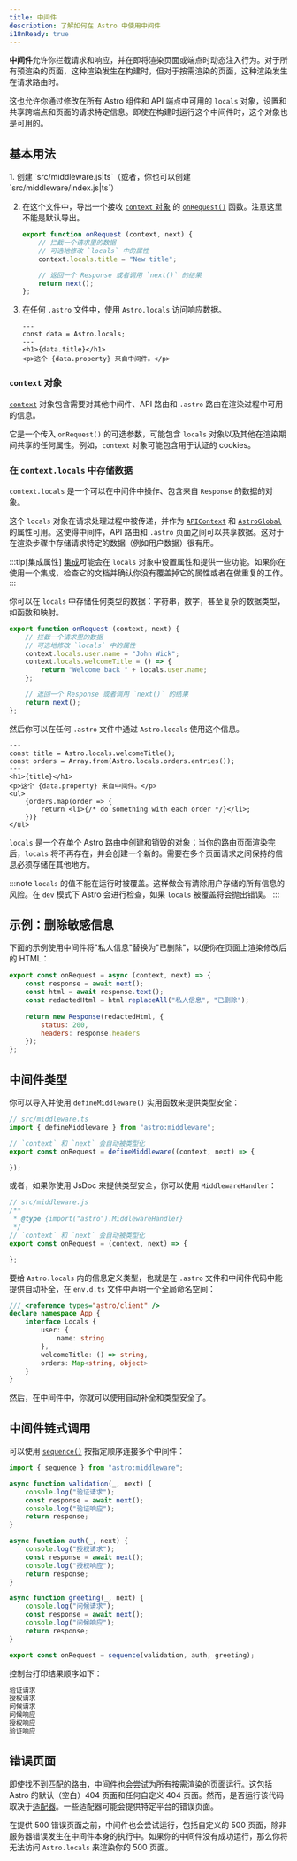 ```yaml
---
title: 中间件
description: 了解如何在 Astro 中使用中间件
i18nReady: true
---
```


**中间件**允许你拦截请求和响应，并在即将渲染页面或端点时动态注入行为。对于所有预渲染的页面，这种渲染发生在构建时，但对于按需渲染的页面，这种渲染发生在请求路由时。

这也允许你通过修改在所有 Astro 组件和 API 端点中可用的 `locals` 对象，设置和共享跨端点和页面的请求特定信息。即使在构建时运行这个中间件时，这个对象也是可用的。

## 基本用法

<Steps>
1. 创建 `src/middleware.js|ts`（或者，你也可以创建 `src/middleware/index.js|ts`）

2. 在这个文件中，导出一个接收 [`context` 对象](#context-对象) 的 [`onRequest()`](/zh-cn/reference/api-reference/#onrequest) 函数。注意这里不能是默认导出。

    ```js title="src/middleware.js"
    export function onRequest (context, next) {
        // 拦截一个请求里的数据
        // 可选地修改 `locals` 中的属性
        context.locals.title = "New title";

        // 返回一个 Response 或者调用 `next()` 的结果
        return next();
    };
    ```

3. 在任何 `.astro` 文件中，使用 `Astro.locals` 访问响应数据。

    ```astro title="src/components/Component.astro"
    ---
    const data = Astro.locals;
    ---
    <h1>{data.title}</h1>
    <p>这个 {data.property} 来自中间件。</p>
    ```
</Steps>

### `context` 对象

[`context`](/zh-cn/reference/api-reference/#端点上下文) 对象包含需要对其他中间件、API 路由和 `.astro` 路由在渲染过程中可用的信息。

它是一个传入 `onRequest()` 的可选参数，可能包含 `locals` 对象以及其他在渲染期间共享的任何属性。例如，`context` 对象可能包含用于认证的 cookies。

### 在 `context.locals` 中存储数据

`context.locals` 是一个可以在中间件中操作、包含来自 `Response` 的数据的对象。

这个 `locals` 对象在请求处理过程中被传递，并作为 [`APIContext`](/zh-cn/reference/api-reference/#端点上下文) 和 [`AstroGlobal`](/zh-cn/reference/api-reference/#astrolocals) 的属性可用。这使得中间件，API 路由和 `.astro` 页面之间可以共享数据。这对于在渲染步骤中存储请求特定的数据（例如用户数据）很有用。

:::tip[集成属性]
[集成](/zh-cn/guides/integrations-guide/)可能会在 `locals` 对象中设置属性和提供一些功能。如果你在使用一个集成，检查它的文档并确认你没有覆盖掉它的属性或者在做重复的工作。
:::

你可以在 `locals` 中存储任何类型的数据：字符串，数字，甚至复杂的数据类型，如函数和映射。

```js title="src/middleware.js"
export function onRequest (context, next) {
    // 拦截一个请求里的数据
    // 可选地修改 `locals` 中的属性
    context.locals.user.name = "John Wick";
    context.locals.welcomeTitle = () => {
        return "Welcome back " + locals.user.name;
    };

    // 返回一个 Response 或者调用 `next()` 的结果
    return next();
};
```

然后你可以在任何 `.astro` 文件中通过 `Astro.locals` 使用这个信息。

```astro title="src/pages/orders.astro"
---
const title = Astro.locals.welcomeTitle();
const orders = Array.from(Astro.locals.orders.entries());
---
<h1>{title}</h1>
<p>这个 {data.property} 来自中间件。</p>
<ul>
    {orders.map(order => {
        return <li>{/* do something with each order */}</li>;
    })}
</ul>
```

`locals` 是一个在单个 Astro 路由中创建和销毁的对象；当你的路由页面渲染完后，`locals` 将不再存在，并会创建一个新的。需要在多个页面请求之间保持的信息必须存储在其他地方。

:::note
`locals` 的值不能在运行时被覆盖。这样做会有清除用户存储的所有信息的风险。在 `dev` 模式下 Astro 会进行检查，如果 `locals` 被覆盖将会抛出错误。
:::

## 示例：删除敏感信息

下面的示例使用中间件将"私人信息"替换为"已删除"，以便你在页面上渲染修改后的 HTML：

```js title="src/middleware.js"
export const onRequest = async (context, next) => {
    const response = await next();
    const html = await response.text();
    const redactedHtml = html.replaceAll("私人信息", "已删除");
    
    return new Response(redactedHtml, {
        status: 200,
        headers: response.headers
    });
};
```

## 中间件类型

你可以导入并使用 `defineMiddleware()` 实用函数来提供类型安全：

```ts
// src/middleware.ts
import { defineMiddleware } from "astro:middleware";

// `context` 和 `next` 会自动被类型化
export const onRequest = defineMiddleware((context, next) => {

});
```

或者，如果你使用 JsDoc 来提供类型安全，你可以使用 `MiddlewareHandler`：

```js
// src/middleware.js
/**
 * @type {import("astro").MiddlewareHandler}
 */
// `context` 和 `next` 会自动被类型化
export const onRequest = (context, next) => {

};
```

要给 `Astro.locals` 内的信息定义类型，也就是在 `.astro` 文件和中间件代码中能提供自动补全，在 `env.d.ts` 文件中声明一个全局命名空间：

```ts title="src/env.d.ts"
/// <reference types="astro/client" />
declare namespace App {
    interface Locals {
        user: {
            name: string
        },
        welcomeTitle: () => string,
        orders: Map<string, object>
    }
}
```

然后，在中间件中，你就可以使用自动补全和类型安全了。

## 中间件链式调用

可以使用 [`sequence()`](/zh-cn/reference/api-reference/#sequence) 按指定顺序连接多个中间件：

```js title="src/middleware.js"
import { sequence } from "astro:middleware";

async function validation(_, next) {
    console.log("验证请求");
    const response = await next();
    console.log("验证响应");
    return response;
}

async function auth(_, next) {
    console.log("授权请求");
    const response = await next();
    console.log("授权响应");
    return response;
}

async function greeting(_, next) {
    console.log("问候请求");
    const response = await next();
    console.log("问候响应");
    return response;
}

export const onRequest = sequence(validation, auth, greeting);
```

控制台打印结果顺序如下：

```sh
验证请求
授权请求
问候请求
问候响应
授权响应
验证响应
```
## 错误页面

即使找不到匹配的路由，中间件也会尝试为所有按需渲染的页面运行。这包括 Astro 的默认（空白）404 页面和任何自定义 404 页面。然而，是否运行该代码取决于[适配器](/zh-cn/guides/server-side-rendering/)。一些适配器可能会提供特定平台的错误页面。

在提供 500 错误页面之前，中间件也会尝试运行，包括自定义的 500 页面，除非服务器错误发生在中间件本身的执行中。如果你的中间件没有成功运行，那么你将无法访问 `Astro.locals` 来渲染你的 500 页面。
